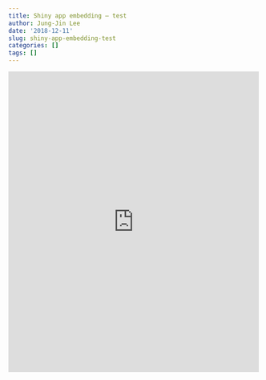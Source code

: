 ```yaml
---
title: Shiny app embedding — test
author: Jung-Jin Lee
date: '2018-12-11'
slug: shiny-app-embedding-test
categories: []
tags: []
---
```


<iframe width="500" height="600" scrolling="yes" frameborder="yes" src=" https://junglee0713.shinyapps.io/Test/"> </iframe>